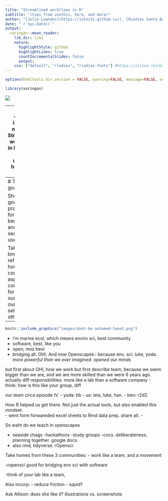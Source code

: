 ```yaml
---
title: "Streamlined workflows in R"
subtitle: "(tips from usethis, here, and more)"
author: "[Julie Lowndes](https://jules32.github.io/), [RLadies Santa Barbara](https://twitter.com/rladiessb)"
date: "`r Sys.Date()`"
output:
  xaringan::moon_reader:
    lib_dir: libs
    nature:
      highlightStyle: github
      highlightLines: true
      countIncrementalSlides: false
      output:
    css: ["default", "rladies", "rladies-fonts"] #https://alison.rbind.io/post/r-ladies-slides/
---
```


```r
options(htmltools.dir.version = FALSE, warning=FALSE, message=FALSE, verbose = FALSE)

library(xaringan)
```


![](images/rladies-welcome.png)

<!---We have a Code of Conduct.

We all take an active role in making RLadies a positive learning environment.
--->

---
class: center, inverse, middle
# Streamlined workflows in R
## (tips from usethis, here, and more)

**[@juliesquid](https://twitter.com/juliesquid)**  

**[@RLadiesSB](https://twitter.com/rladiessb)**  

**[jules32.github.io/streamlined-workflows](https://jules32.github.io/streamlined-workflows)**


---
# Today's goals

Showcase good practices for beginning and seasoned R users alike.  

Take some time to reflect on how we code or aspire to code: code for ourselves, our future selves, and others.

--

```r
knitr::include_graphics("images/dont-be-ashamed-tweet.png")
```

<!---https://twitter.com/allimoberger/status/1085268564821585921--->
  
- i'm marine ecol, which means enviro sci, best community
- software, best, like you
- open, moz best
- bridging all. OHI. And now Openscapes:: because env. sci: luke, yoda. *more powerful than we ever imagined. opened our minds*

but first about OHI, how we work
but first describe team, because we seem bigger than we are, and we are more skilled than we were 6 years ago. actually diff responsibilities. more like a lab than a software company 
  - think: how is this like your group, diff 
  
our team circa episode IV. 
- yoda: bb
- us: leia, luke, han. 
- ben: r2d2. 
  
How R helped us get there. Not just the actual tools, but also enabled this mindset.   
- went form forwareded excel sheets to Rmd data prep. share all. 
- 


So waht do we teach in openscapes

- seaside chags
-hackathons
-study groups
-cocs. deliberateness. planning together. google docs. 
- also rmd, tidyverse. rOpensci

Take homes from these 3 communities: 
- work like a team, and a movement

-ropensci good for bridging env sci with software

-think of your lab like a team, 


Also incorp:
- reduce friction
- squid? 


Ask Allison: does she like it? illustrations vs. screenshots



